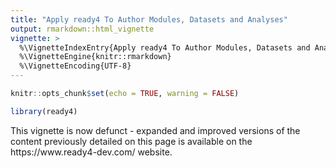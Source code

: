```yaml
---
title: "Apply ready4 To Author Modules, Datasets and Analyses"
output: rmarkdown::html_vignette
vignette: >
  %\VignetteIndexEntry{Apply ready4 To Author Modules, Datasets and Analyses}
  %\VignetteEngine{knitr::rmarkdown}
  %\VignetteEncoding{UTF-8}
---
```


```r
knitr::opts_chunk$set(echo = TRUE, warning = FALSE)
```
```r
library(ready4) 
```

This vignette is now defunct - expanded and improved versions of the content previously detailed on this page is available on the https://www.ready4-dev.com/ website.

